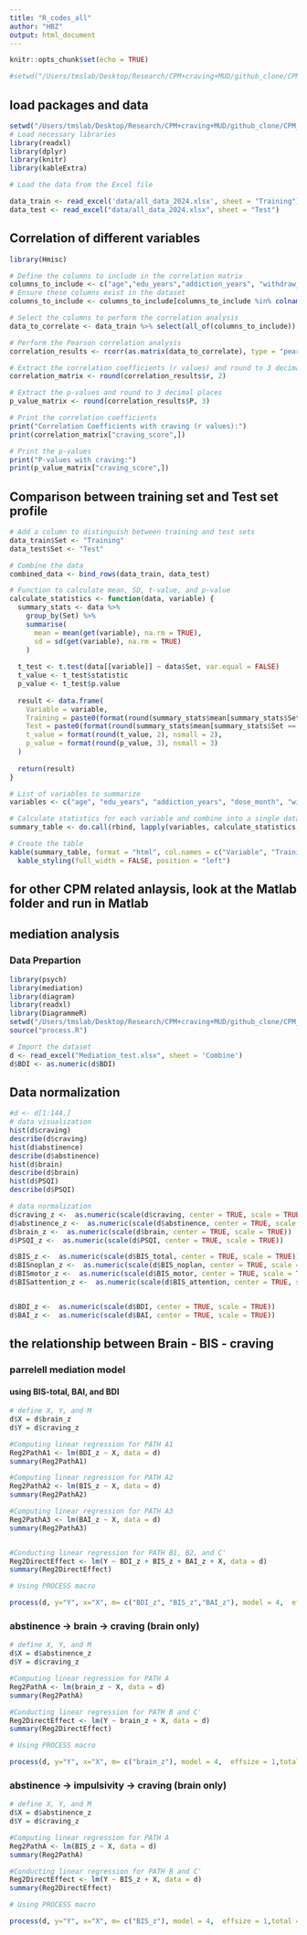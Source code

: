 ```yaml
---
title: "R_codes_all"
author: "HBZ"
output: html_document
---
```


```r
knitr::opts_chunk$set(echo = TRUE)
```

```r
#setwd("/Users/tmslab/Desktop/Research/CPM+craving+MUD/github_clone/CPM_EEG_craving/")
```

## load packages and data
```r
setwd("/Users/tmslab/Desktop/Research/CPM+craving+MUD/github_clone/CPM_EEG_craving/")
# Load necessary libraries
library(readxl)
library(dplyr)
library(knitr)
library(kableExtra)

# Load the data from the Excel file

data_train <- read_excel('data/all_data_2024.xlsx', sheet = "Training")
data_test <- read_excel("data/all_data_2024.xlsx", sheet = "Test")
```


## Correlation of different variables 
```r
library(Hmisc)

# Define the columns to include in the correlation matrix
columns_to_include <- c("age","edu_years","addiction_years", "withdraw_day",    "dose_month","craving_score","DSM","PSQI","BDI","BIS_total","BAI")
# Ensure these columns exist in the dataset
columns_to_include <- columns_to_include[columns_to_include %in% colnames(data_train)]

# Select the columns to perform the correlation analysis
data_to_correlate <- data_train %>% select(all_of(columns_to_include))

# Perform the Pearson correlation analysis
correlation_results <- rcorr(as.matrix(data_to_correlate), type = "pearson")

# Extract the correlation coefficients (r values) and round to 3 decimal places
correlation_matrix <- round(correlation_results$r, 2)

# Extract the p-values and round to 3 decimal places
p_value_matrix <- round(correlation_results$P, 3)

# Print the correlation coefficients
print("Correlation Coefficients with craving (r values):")
print(correlation_matrix["craving_score",])

# Print the p-values
print("P-values with craving:")
print(p_value_matrix["craving_score",])

```


## Comparison between training set and Test set profile
```r
# Add a column to distinguish between training and test sets
data_train$Set <- "Training"
data_test$Set <- "Test"

# Combine the data
combined_data <- bind_rows(data_train, data_test)

# Function to calculate mean, SD, t-value, and p-value
calculate_statistics <- function(data, variable) {
  summary_stats <- data %>%
    group_by(Set) %>%
    summarise(
      mean = mean(get(variable), na.rm = TRUE),
      sd = sd(get(variable), na.rm = TRUE)
    )
  
  t_test <- t.test(data[[variable]] ~ data$Set, var.equal = FALSE)
  t_value <- t_test$statistic
  p_value <- t_test$p.value
  
  result <- data.frame(
    Variable = variable,
    Training = paste0(format(round(summary_stats$mean[summary_stats$Set == "Training"], 2), nsmall = 2), " (", format(round(summary_stats$sd[summary_stats$Set == "Training"], 2), nsmall = 2), ")"),
    Test = paste0(format(round(summary_stats$mean[summary_stats$Set == "Test"], 2), nsmall = 2), " (", format(round(summary_stats$sd[summary_stats$Set == "Test"], 2), nsmall = 2), ")"),
    t_value = format(round(t_value, 2), nsmall = 2),
    p_value = format(round(p_value, 3), nsmall = 3)
  )
  
  return(result)
}

# List of variables to summarize
variables <- c("age", "edu_years", "addiction_years", "dose_month", "withdraw_day", "DSM", "PSQI", "BDI", "BIS_total", "BAI", "craving_score")

# Calculate statistics for each variable and combine into a single data frame
summary_table <- do.call(rbind, lapply(variables, calculate_statistics, data = combined_data))

# Create the table
kable(summary_table, format = "html", col.names = c("Variable", "Training (n=144)", "Test (n=47)", "t-value", "p-value")) %>%
  kable_styling(full_width = FALSE, position = "left")
```

## for other CPM related anlaysis, look at the Matlab folder and run in Matlab



## mediation analysis

### Data Prepartion

``` r
library(psych)
library(mediation)
library(diagram)
library(readxl)
library(DiagrammeR)
setwd("/Users/tmslab/Desktop/Research/CPM+craving+MUD/github_clone/CPM_EEG_craving/scripts/mediation_test")
source("process.R")

# Import the dataset
d <- read_excel("Mediation_test.xlsx", sheet = 'Combine')
d$BDI <- as.numeric(d$BDI)
```

## Data normalization
```R
#d <- d[1:144,]
# data visualization
hist(d$craving)
describe(d$craving)
hist(d$abstinence)
describe(d$abstinence)
hist(d$brain)
describe(d$brain)
hist(d$PSQI)
describe(d$PSQI)

# data normalization
d$craving_z <-  as.numeric(scale(d$craving, center = TRUE, scale = TRUE))
d$abstinence_z <-  as.numeric(scale(d$abstinence, center = TRUE, scale = TRUE))
d$brain_z <-  as.numeric(scale(d$brain, center = TRUE, scale = TRUE))
d$PSQI_z <-  as.numeric(scale(d$PSQI, center = TRUE, scale = TRUE))

d$BIS_z <-  as.numeric(scale(d$BIS_total, center = TRUE, scale = TRUE))
d$BISnoplan_z <-  as.numeric(scale(d$BIS_noplan, center = TRUE, scale = TRUE))
d$BISmotor_z <-  as.numeric(scale(d$BIS_motor, center = TRUE, scale = TRUE))
d$BISattention_z <-  as.numeric(scale(d$BIS_attention, center = TRUE, scale = TRUE))


d$BDI_z <-  as.numeric(scale(d$BDI, center = TRUE, scale = TRUE))
d$BAI_z <-  as.numeric(scale(d$BAI, center = TRUE, scale = TRUE))
```

## the relationship between Brain - BIS - craving
### parrelell mediation model
#### using BIS-total, BAI, and BDI
```R
# define X, Y, and M
d$X = d$brain_z
d$Y = d$craving_z

#Computing linear regression for PATH A1
Reg2PathA1 <- lm(BDI_z ~ X, data = d)
summary(Reg2PathA1)

#Computing linear regression for PATH A2
Reg2PathA2 <- lm(BIS_z ~ X, data = d)
summary(Reg2PathA2)

#Computing linear regression for PATH A3
Reg2PathA3 <- lm(BAI_z ~ X, data = d)
summary(Reg2PathA3)


#Conducting linear regression for PATH B1, B2, and C'
Reg2DirectEffect <- lm(Y ~ BDI_z + BIS_z + BAI_z + X, data = d)
summary(Reg2DirectEffect)

# Using PROCESS macro 

process(d, y="Y", x="X", m= c("BDI_z", "BIS_z","BAI_z"), model = 4,  effsize = 1,total = 1,  normal = 1, boot = 5000, seed = 9999)  

```

### abstinence -> brain  -> craving (brain only)

```R
# define X, Y, and M
d$X = d$abstinence_z
d$Y = d$craving_z

#Computing linear regression for PATH A
Reg2PathA <- lm(brain_z ~ X, data = d)
summary(Reg2PathA)

#Conducting linear regression for PATH B and C'
Reg2DirectEffect <- lm(Y ~ brain_z + X, data = d)
summary(Reg2DirectEffect)

# Using PROCESS macro 

process(d, y="Y", x="X", m= c("brain_z"), model = 4,  effsize = 1,total = 1,  normal = 1, boot = 5000, seed = 9999)  

```


### abstinence -> impulsivity  -> craving (brain only)

```R
# define X, Y, and M
d$X = d$abstinence_z
d$Y = d$craving_z

#Computing linear regression for PATH A
Reg2PathA <- lm(BIS_z ~ X, data = d)
summary(Reg2PathA)

#Conducting linear regression for PATH B and C'
Reg2DirectEffect <- lm(Y ~ BIS_z + X, data = d)
summary(Reg2DirectEffect)

# Using PROCESS macro 

process(d, y="Y", x="X", m= c("BIS_z"), model = 4,  effsize = 1,total = 1,  normal = 1, boot = 5000, seed = 9999)  

```